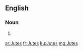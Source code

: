 ==English==

===Noun===
{{head|en|plural}}

# {{plural of|Jute|lang=en|nocat=1}}

[[ar:Jutes]]
[[fr:Jutes]]
[[ku:Jutes]]
[[mg:Jutes]]
